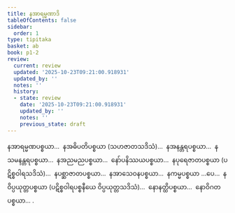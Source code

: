 ```yaml
---
title: နအာရမ္မဏာဒိ
tableOfContents: false
sidebar:
  order: 1
type: tipitaka
basket: ab
book: p1-2
review:
  current: review
  updated: '2025-10-23T09:21:00.918931'
  updated_by: ''
  notes: ''
  history:
  - state: review
    date: '2025-10-23T09:21:00.918931'
    updated_by: ''
    notes: ''
    previous_state: draft
---
```



<ReviewStatus review={frontmatter.review} showDetails={true} />

<HypothesisAnnotation frontmatter={frontmatter} />

<DynamicBreadcrumb />

<Division number="23" book="p1-2" e="ch" v="37" p="440">

<Paragraph number="2803" book="p1-2">
နအာရမ္မဏပစ္စယာ…  နအဓိပတိပစ္စယာ (သဟဇာတသဒိသံ)…  နအနန္တရပစ္စယာ…  နသမနန္တရပစ္စယာ…  နအညမညပစ္စယာ…  နော်ပနိဿယပစ္စယာ…  နပုရေဇာတပစ္စယာ (ပဋိစ္စဝါရသဒိသံ)…  နပစ္ဆာဇာတပစ္စယာ…  နအာသေဝနပစ္စယာ…  နကမ္မပစ္စယာ …ပေ…  နဝိပ္ပယုတ္တပစ္စယာ (ပဋိစ္စဝါရပစ္စနီယေ ဝိပ္ပယုတ္တသဒိသံ)…  နောနတ္ထိပစ္စယာ…  နောဝိဂတပစ္စယာ… .
</Paragraph>
</Division>